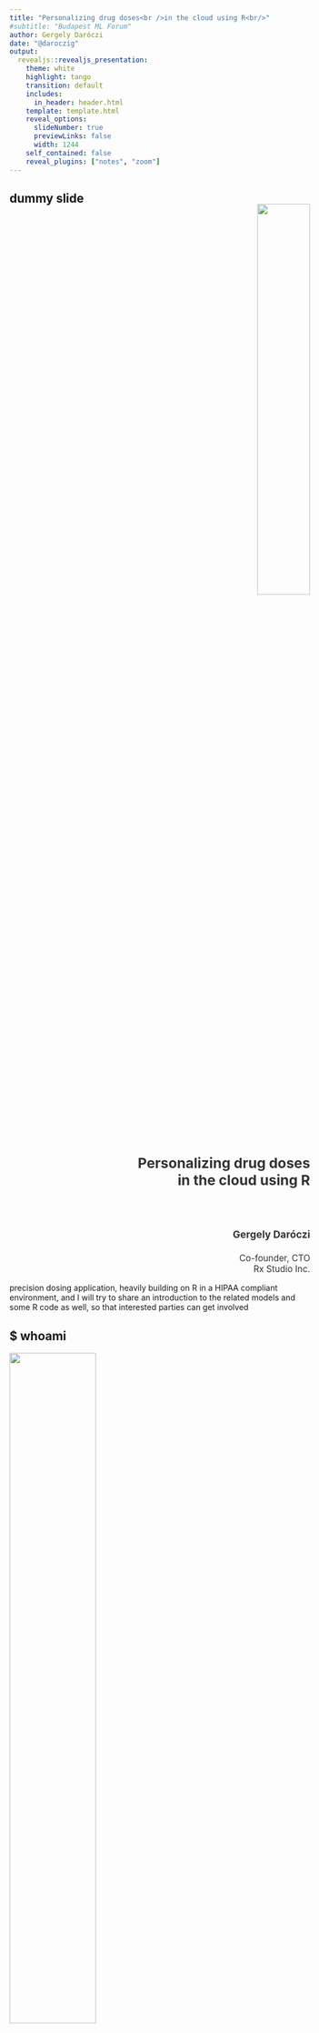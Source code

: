 ```yaml
---
title: "Personalizing drug doses<br />in the cloud using R<br/>"
#subtitle: "Budapest ML Forum"
author: Gergely Daróczi
date: "@daroczig"
output:
  revealjs::revealjs_presentation:
    theme: white
    highlight: tango
    transition: default
    includes:
      in_header: header.html
    template: template.html
    reveal_options:
      slideNumber: true
      previewLinks: false
      width: 1244
    self_contained: false
    reveal_plugins: ["notes", "zoom"]
---
```


## dummy slide

<!--javascript to remove dummy slide-->
<script>
document.getElementById("dummy-slide").remove();
document.getElementById("coverslide").remove();
</script>

<!--end dummy slide-->
</section>

<section data-background-image="img/budapestml-bg.jpg"
         data-background-size="auto 100%"
         data-background-position="left center"
         id="coverslide">

<div style="text-align: right; margin-right: -5%; margin-top: -4%;">
  <img src="img/budapestml2023-logo.png" style="width:42%;" />
</div>

<h1 class="subtitle" style="color:#333;font-size:1.75em;text-align: right; margin-right: -5%;margin-top:7%;">
  Personalizing drug doses<br />
  in the cloud using R<br/>
</h1>

<h2 class="author" style="color:#333;padding-top:9%;font-size:1.25em;text-align: right !important; margin-right: -5%;">
  Gergely Daróczi
</h2>

<h3 class="author" style="color:#333;padding-top:5%;font-size:1.1em;text-align: right !important; margin-right: -5%;padding-top: 0px;font-weight: normal;">
  Co-founder, CTO<br />
  Rx Studio Inc.
</h3>

<div class="notes">
precision dosing application, heavily building on R in a HIPAA compliant environment, and I will try to share an introduction to the related models and some R code as well, so that interested parties can get involved
</div>

</section>

<section>
<section class="titleslide slide level1" data-transition="slide-in none-out" data-background-image="img/1920x1080-white.jpg" data-background-size="100%">
<h2>$ whoami</h2>

<a href="https://daroczig.github.io" target="_new">
 <img src="img/daroczig.github.io.png" width="55%" class="noborder" />
</a>

<a href="https://daroczig.github.io">daroczig.github.io</a>

## $ whoami {data-transition="slide-in none-out"}
<a href="https://daroczig.github.io" target="_new">
  <img src="img/whoami/1.jpg" width="80%" class="noborder" />
</a>

## $ whoami {data-transition="none"}
<a href="https://daroczig.github.io" target="_new">
  <img src="img/whoami/2.jpg" width="80%" class="noborder" />
</a>

## $ whoami {data-transition="none"}
<a href="https://daroczig.github.io" target="_new">
  <img src="img/whoami/3.jpg" width="80%" class="noborder" />
</a>

## $ whoami {data-transition="none"}
<a href="https://daroczig.github.io" target="_new">
  <img src="img/whoami/4.jpg" width="80%" class="noborder" />
</a>

## $ whoami {data-transition="none-in slide-out"}
<a href="https://daroczig.github.io" target="_new">
  <img src="img/whoami/5.jpg" width="80%" class="noborder" />
</a>

## $ pwd
<a href="https://rx.studio" target="_new">
  <img src="img/rx-studio.png" width="100%" class="noborder" />
</a>

## $ lsb_release {data-transition="slide-in none-out"}

<img src="img/animgifs/when-the-senior-developer-takes-a-look-at-my-code.gif" width="70%" class="noborder" />

Source: <a href="https://thecodinglove.com/when-the-senior-developer-takes-a-look-at-my-code" target="_new">When the senior developer takes a look at my code</a>

## $ lsb_release {data-transition="none"}

<img src="img/animgifs/when-my-co-worker-wants-to-simplify-code-that-took.gif" width="60%" class="noborder" />

Source: <a href="https://thecodinglove.com/when-my-co-worker-wants-to-simplify-code-that-took" target="_new">When my co-worker wants to simplify code<br/>that took two days to understand</a>

</section></section>

<section>
<section class="titleslide slide level1" data-transition="fade-in fade-out">
<h2>&#62; Sys.getenv(country = 'USA')</h2>

<img src="img/rx-business/drug-use-2022-usa.png" width="100%" class="noborder" />

Source: The Use of Medicines in the U.S. 2023 (IQVIA)

<div class="notes">
before we get to the actual life science and modeling part, I also wanted to highlight the importance of this topic for the business folks in the audience: well, there are a quite a few and increasing numbers on this slide, which always proves a point ... but let's just focus on one here:
</div>

## > Sys.getenv(country = 'USA') {data-transition="fade-in none-out"}

<img src="img/rx-business/drug-use-2022-usa-zoomin.png" width="70%" class="noborder" />

<div class="notes">
there are more than 6 BILLION prescriptions per year in ht US ... although 2/3 is in retail, and only around 3% are dispensed in hospitals with the highest risks for adverse reactions, there's is a very sizeable risk for each of these prescriptions in the range of a few hundred to thousands of dollars .. overall adding up hundreds of millions per year .. not even counting the human and social costs.
</div>

## > Sys.getenv(country = 'USA') {data-transition="slide-in none-out"}

> The estimated annual cost of prescription drug–related morbidity and mortality resulting from nonoptimized medication therapy was $528.4 billion in 2016 US dollars. <span>Watanabe et al, 2018 (doi.org/10.1177/10600280187651)</span>

<img src="img/rx-business/hirsch-table.png" width="90%" class="noborder" />

<div class="notes">
To be more precise, looking at the here referenced journal article on the "Cost of Prescription Drug–Related Morbidity and Mortality", there is an estimated $500B total cost each year due to suboptimal dosing, adherence etc

again doing the basic math keeping in mind the ~6-7B prescriptions: there is $100 - $1000 risk per prescription.
</div>

## > Sys.getenv(country = 'USA') {data-transition="none-in slide-out"}

<img src="img/rx-business/hirsch-table.png" width="90%" class="noborder" />

> If medications were prescribed, monitored and taken properly,<br/>we wouldn’t face this cost, and patients would be healthier. <span>Watanabe et al, 2018 (doi.org/10.1177/10600280187651)</span>

## > ??properly {data-transition="slide-in fade-out"}

## > ??properly {data-transition="fade-in slide-out"}

<img src="img/rx-business/ecosystem.png" width="85%" class="noborder" />

<div class="notes">
borrowed from a previous version of a fundraising deck from my cofounder

we are doing tech-enabled services to help with the related problems at multiple levels

first: when a drug is released to the market after a series of clinical trials including a couple hundreds of patients data, there's just not enough coverage to see how the drug will work in the remaining 7B people's body. this can be solved by collecting real-world evidence and data, to build better dosing models -- what clinicians and researchers have been doing for decades now, and publishing their results

we also build custom models for local or special populations as needed, and make all these available in our platform in the means of various APIs

these are then used to power our primary and secondary products, e.g. the standalone and EHR applications for precision dosing, which means that clinicians are using our apps to find the optimal dose for a patient,

but our models, data and services can also help pharma, payors with clinical trials and reduce cost/time-to-market, or help with the adherence problem and nudge/monitor patients taking drugs in the means of customer-facing applicaitons

let me show you a quick demo to explain this better

</div>

</section></section>

<section>
<section class="titleslide slide level1">
  <h2>&#62; demo('rx.studio')</h2>

<a href="https://youtu.be/MZUrMFbd9TA" target="_new">
  <img style="margin-bottom:-25px;" src="img/rx-business/demo.png" width="90%" class="noborder" />
</a>

<a style="margin-top:-25px" href="https://youtu.be/MZUrMFbd9TA" target="_new">youtu.be/MZUrMFbd9TA</a>

</section></section>

<section>
<section class="titleslide slide level1">
  <h2>&#62; vignette(topic = 'PK/PD models')</h2>
  <img src="img/pkpd/pkpd-time-curves.png" width="60%" />

<aside class="notes">
* PK is often described as “what the body does to the drug”
* PD as “what the drug does to the body”
</aside>

## > vignette(topic = 'PK/PD models') {data-transition="none"}

<div class="cbox"><img src="img/pkpd/comp-1.png" class="cimg" width="21%" /><img src="img/pkpd/1x1920.png" class="cimg" width="21%" /><img src="img/pkpd/1x1920.png" class="cimg" width="21%" /><img src="img/pkpd/1x1920.png" class="cimg" width="21%" /></div>

Source: Mortensen et al (2008): Introduction to PK/PD modelling.

## > vignette(topic = 'PK/PD models') {data-transition="none"}

<div class="cbox"><img src="img/pkpd/comp-1.png" class="cimg" width="21%" /><img src="img/pkpd/comp-1-gut.png" class="cimg" width="21%" /><img src="img/pkpd/1x1920.png" class="cimg" width="21%" /><img src="img/pkpd/1x1920.png" class="cimg" width="21%" /></div>

Source: Mortensen et al (2008): Introduction to PK/PD modelling.

## > vignette(topic = 'PK/PD models') {data-transition="none"}

<div class="cbox"><img src="img/pkpd/comp-1.png" class="cimg" width="21%" /><img src="img/pkpd/comp-1-gut.png" class="cimg" width="21%" /><img src="img/pkpd/comp-2.png" class="cimg" width="21%" /><img src="img/pkpd/1x1920.png" class="cimg" width="21%" /></div>

Source: Mortensen et al (2008): Introduction to PK/PD modelling.

## > vignette(topic = 'PK/PD models') {data-transition="none"}

<div class="cbox"><img src="img/pkpd/comp-1.png" class="cimg" width="21%" /><img src="img/pkpd/comp-1-gut.png" class="cimg" width="21%" /><img src="img/pkpd/comp-2.png" class="cimg" width="21%" /><img src="img/pkpd/comp-many.png" class="cimg" width="21%" /></div>

Source: Mortensen et al (2008): Introduction to PK/PD modelling.

## > vignette(topic = 'PK/PD models')

<img src="img/pkpd/spherical-cow.gif" width="40%" />

Source: <a href="https://en.wikipedia.org/wiki/Spherical_cow" target="_new">Spherical cow</a>

## > vignette(topic = 'PK/PD models') {data-transition="slide-in fade-out"}

::: {.colcontainer}
:::: {.col}

<img src="img/pkpd/comp-1-no-k.png" width="50%" />

::::
:::: {.col}

::::
:::

## > vignette(topic = 'PK/PD models') {data-transition="fade-in slide-out"}

::: {.colcontainer}
:::: {.col}

<img src="img/pkpd/comp-1-no-k.png" width="50%" />

::::
:::: {.col}

<br/>

$$C=\frac{A}{V}$$

* $C$ drug concentration
* $A$ drug amount
* $V$ volume of distribution

::::
:::

. . .

Example: 500 mg Panadol ($Vd = 0.9L/kg$) administered for a 70 kg patient

$$C=\frac{500mg}{70kg * 0.9L/kg}=\frac{500mg}{63L}=7.9 mg/L$$

<div class="notes">
paracetamol distributes rapidly and evenly throughout most tissues and fluids and has a volume of distribution of approximately 0.9L/kg
</div>

## > vignette(topic = 'PK/PD models') {data-transition="slide-in fade-out"}

<img src="img/pkpd/comp-1-gut.png" width="25%" />

## > vignette(topic = 'PK/PD models') {data-transition="fade-in slide-out"}

<img src="img/pkpd/comp-1-gut.png" width="25%" />

$$C_{oral}(t)=\frac{A_{oral}(t)}{V}=\frac{K_aFA_0}{V(K_a-K)}(exp(-K \cdot t) - exp(-K_a \cdot t))$$

<div style="display: flex; justify-content: space-around;">
<div>
* $C$ drug concentration
* $A$ drug amount
* $V$ volume of distribution
</div>
<div>
* $K_a$ absorption constant
* $K$ elimination rate
* $F$ bioavailability
</div>
</div>

<aside class="notes">

CAV - familiar from the previous model, new items:

* bioavailability: the percentage (or the fraction F) of an administered dose of a xenobiotic that reaches the systemic circulation. Bioavailability is practically 100% (F=1) following an intravenous administration
</aside>

## > vignette(topic = 'PK/PD models')

<img src="img/pkpd/1x1920.png" width="25%" />

$$C_{oral}(t)=\frac{A_{oral}(t)}{V}=\frac{K_aFA_0}{V(K_a-K)}(exp(-K \cdot t) - exp(-K_a \cdot t))$$

```r
#' Concentration at a time computed using a one-compartment model (oral dose)
#' @param t time (hours)
#' @param dose dose amount (mg)
#' @param v volume of distribution (l)
#' @param k elimination rate constant (h^-1)
#' @param ka absorption rate constant (h^-1)
#' @param f bioavailability
#' @return numeric
#' @export
ct <- function(t, dose, v, k, ka, f) {
    (ka * f * dose) / (v * (ka - k)) * (exp(-k * t) - exp(-ka * t))
}
```

</section></section>

<section>
<section class="titleslide slide level1" data-transition="slide-in fade-out">
  <h2>&#62; example(topic = 'paracetamol')</h2>

<img src="img/pkpd/rawlins1977-pk-table.png" width="65%" />

Source: Rawlins et al. (1977): Paracetamol (simplified)

## > example(topic = 'paracetamol') {data-transition="fade-in fade-out"}

<img src="img/pkpd/rawlins1977-pk-table-annotated.png" width="65%" />

Source: Rawlins et al. (1977): Paracetamol (simplified)

## > example(topic = 'paracetamol') {data-transition="slide-in fade-out"}

```r
#' Concentration at a time computed using a one-compartment model (oral dose)
#' @param t time (hours)
#' @param dose dose amount (mg)
#' @param v volume of distribution (l)
#' @param k elimination rate constant (h^-1)
#' @param ka absorption rate constant (h^-1)
#' @param f bioavailability
#' @return numeric
#' @export
ct <- function(t, dose, v, k, ka, f) {
    (ka * f * dose) / (v * (ka - k)) * (exp(-k * t) - exp(-ka * t))
}
```

. . .

```r
ctp <- purrr::partial(ct, v = 42, k = 0.28, ka = 1.8, f = 0.89) # 70 kgs adult
```

. . .

::: {.colcontainer}
:::: {.col}

```r
> ctp(t = 1, dose = 1000)
[1] 14.81762
```

::::
:::: {.col}


::::
:::: {.col}

::::
:::

## > example(topic = 'paracetamol') {data-transition="fade-in fade-out"}

```r
#' Concentration at a time computed using a one-compartment model (oral dose)
#' @param t time (hours)
#' @param dose dose amount (mg)
#' @param v volume of distribution (l)
#' @param k elimination rate constant (h^-1)
#' @param ka absorption rate constant (h^-1)
#' @param f bioavailability
#' @return numeric
#' @export
ct <- function(t, dose, v, k, ka, f) {
    (ka * f * dose) / (v * (ka - k)) * (exp(-k * t) - exp(-ka * t))
}
```

```r
ctp <- purrr::partial(ct, v = 42, k = 0.28, ka = 1.8, f = 0.89) # 70 kgs adult
```

::: {.colcontainer}
:::: {.col}

```r
> ctp(t = 1, dose = 1000)
[1] 14.81762
```

::::
:::: {.col}

```r
> ctp(t = 2, dose = 1000)
[1] 13.64825
```

::::
:::: {.col}

::::
:::


## > example(topic = 'paracetamol') {data-transition="fade-in slide-out"}

```r
#' Concentration at a time computed using a one-compartment model (oral dose)
#' @param t time (hours)
#' @param dose dose amount (mg)
#' @param v volume of distribution (l)
#' @param k elimination rate constant (h^-1)
#' @param ka absorption rate constant (h^-1)
#' @param f bioavailability
#' @return numeric
#' @export
ct <- function(t, dose, v, k, ka, f) {
    (ka * f * dose) / (v * (ka - k)) * (exp(-k * t) - exp(-ka * t))
}
```

```r
ctp <- purrr::partial(ct, v = 42, k = 0.28, ka = 1.8, f = 0.89) # 70 kgs adult
```

::: {.colcontainer}
:::: {.col}

```r
> ctp(t = 1, dose = 1000)
[1] 14.81762
```

::::
:::: {.col}

```r
> ctp(t = 2, dose = 1000)
[1] 13.64825
```

::::
:::: {.col}

```r
> ctp(t = 6, dose = 1000)
[1] 4.676354
```

::::
:::


## > example(topic = 'paracetamol')

```r
library(data.table); library(ggplot2)
conc <- data.table(h = seq(0, 24, by = 0.1))
conc[, c := ctp(h, 1000)]
ggplot(conc, aes(h, c)) + geom_line()
```

. . .

<img src="img/pkpd/paracetamol-1000.png" width="65%" />

## > do.call(ctp, weights)

```r
ctp <- function(t, dose, weight, k = 0.28, ka = 1.8, f = 0.89) {
    ct(t, dose, v = weight * 0.6, k, ka, f)
}
```

```r
conc[, c1 := ctp(h, 1000, weight =  40)]
conc[, c2 := ctp(h, 1000, weight =  60)]
conc[, c3 := ctp(h, 1000, weight =  80)]
conc[, c4 := ctp(h, 1000, weight = 100)]
ggplot(melt(conc, id.vars = 'h'), aes(h, value, color = variable)) +
    geom_line() +
    scale_color_discrete(name = 'Weight',
                         labels = c('40 kg', '60 kg', '80 kg', '100kg')) +
    ylab('Blood concentration forecast') +
    theme(legend.position = 'top') +
    geom_hline(yintercept = 10, color = 'black', linetype = 2, size = 1.25) +
    geom_hline(yintercept = 20, color = 'black', linetype = 2, size = 1.25)
```

<!-- ggsave(file = '/home/daroczig/projects/snowl.net/static/slides/budapestml2023-personalized-drug-doses-via-rx-studio/img/pkpd/paracetamol-weights.png', width = 8, height = 4) -->

## > do.call(ctp, weights)

<img src="img/pkpd/paracetamol-weights.png" width="100%" />

<div class="notes">
so far, we have been administering the same dose to very different patients, which doesn't make a lot of sense (other than running simulations) .. so let's take a look at a real-life example with actual body weights and drug doses
</div>

## > do.call(ctp, family)

<div style="text-align:left;">
**An anonymized family:**
</div>

* GD (96 kg male): 1 pill of Panadol (500 mg)
* HD (64 kg female): 1 pill of Panadol (500 mg)
* BD (41 kg male): 1 pill of Panadol (500 mg)
* BD (23 kg female): half pill of Panadol (250 mg)
* BD (13 kg female): ~~7-8~~5ml Panadol baby (120 mg)

. . .

<div style="text-align:left;">
**Therapeutic goals for paracetamol:**
</div>

* sub-therapeutic range: < 10 mg/L concentrations
* therapeutic range: ≥ 10 and ≤ 20 mg/L concentrations
* toxic: > 75 mg/L concentrations

## > do.call(ctp, family)

```r
conc[, c1 := ctp(h, 500, weight = 96)]
conc[, c2 := ctp(h, 500, weight = 64)]
conc[, c3 := ctp(h, 500, weight = 41)]
conc[, c4 := ctp(h, 250, weight = 23)]
conc[, c5 := ctp(h, 120, weight = 13)]
ggplot(melt(conc, id.vars = 'h'), aes(h, value, color = variable)) + geom_line() +
    scale_color_discrete(name = 'Weight', labels = c('DG', 'DH', 'DB', 'DB', 'DB')) +
    theme(legend.position = 'top') +
    geom_hline(yintercept = 10, color = 'black', linetype = 2, size = 1.25)
```

<!--
ggsave(file = '/home/daroczig/projects/snowl.net/static/slides/budapestml2023-personalized-drug-doses-via-rx-studio/img/pkpd/daroczi.png', width = 8, height = 4)
-->

## > do.call(ctp, family)

<img src="img/pkpd/daroczi.png" width="100%" />

## > do.call(ctp, family, ndoses = 4)

$$C_{MD}(t)=\sum_{n=0}^{N-1} C_{oral}(t-nτ)$$

* $N$ number of doses
* $τ$ dosing interval

Source: Mortensen et al (2008): Introduction to PK/PD modelling.

. . .

```r
ctpm <- function(t, doses, interval, dose, weight) {
    sum(sapply(0:(doses-1), function(n) ctp(t - n*interval, dose, weight)))
}
```

## > do.call(ctp, family, ndoses = 4)

```r
ctpm <- function(t, doses, interval, dose, weight) {
    sum(sapply(0:(doses-1), function(n) ctp(t - n*interval, dose, weight)))
}

conc <- data.table(h = seq(0, 24, by = 0.1))
conc[, doses := pmin(h %/% 4, 3) + 1]
conc[, c1 := ctpm(h, doses, 4, 500, weight =  96), by = .(h, doses)]
conc[, c2 := ctpm(h, doses, 4, 500, weight =  64), by = .(h, doses)]
conc[, c3 := ctpm(h, doses, 4, 500, weight =  41), by = .(h, doses)]
conc[, c4 := ctpm(h, doses, 4, 250, weight =  23), by = .(h, doses)]
conc[, c5 := ctpm(h, doses, 4, 120, weight =  13), by = .(h, doses)]

ggplot(melt(conc[, -'doses'], id.vars = 'h'), aes(h, value, color = variable)) +
    geom_line() +
    scale_color_discrete(name = 'Weight', labels = c('DG', 'DH', 'DB', 'DB', 'DB')) +
    theme(legend.position = 'top') +
    geom_hline(yintercept = 10, color = 'black', linetype = 2, size = 1.25) +
    geom_hline(yintercept = 20, color = 'black', linetype = 2, size = 1.25)
```

## > do.call(ctp, family, ndoses = 4)

<img src="img/pkpd/daroczi-md.png" width="100%" />

</section></section>

<section>
<section class="titleslide slide level1">
<h2>&#62; sd(do.call(ctp, rlnorm(2000)))</h2>

<img src="img/pkpd/rawlins1977-pk-table-annotated.png" width="65%" />

Source: Rawlins et al. (1977): Paracetamol (simplified)

## > sd(do.call(ctp, rlnorm(2000)))

```r
weight <- 70
meanlog <- log((weight * 0.6)^2 / sqrt(0.07^2 + (weight * 0.6)^2))
sdlog <- sqrt(log(1 + (0.07^2 / (weight * 0.6)^2)))
ggplot(data.frame(x = rlnorm(n = 2000L, meanlog, sdlog))) +
    geom_histogram(aes(x)) +
    ggtitle('Volume of distribution for 70 kg') + xlab('')
```

. . .

<img src="img/pkpd/hist-ggplot.png" width="65%" />

## > sd(do.call(ctp, rlnorm(2000)))

<!-- conc <- data.table(h = seq(0, 24, by = 0.1)) -->
<!-- conc[, c := ctp(h, 1000, weight = weight)] -->
<!-- (G <- ggplot(conc, aes(h, c)) + geom_line(color = 'black') + theme_bw()) -->

 ```r
for (i in 1:250) {
    meanlog <- log((weight * 0.6)^2 / sqrt(0.07^2 + (weight * 0.6)^2))
    sdlog <- sqrt(log(1 + (0.07^2 / (weight * 0.6)^2)))
    conc <- copy(conc)[, c := ct(h, 1000, v = rlnorm(n = 1L, meanlog, sdlog),
                                 k = 0.28, ka = 1.8, f = 0.89)]
    (G <- G + geom_line(data = conc, color = 'gray', alpha = 0.1))
}
G + geom_line(color = 'black') + ggtitle('250 simulations')
```

<img src="img/pkpd/paracetamol-n250.png" width="60%" />

## > sd(do.call(ctp, rlnorm(2000)))

```r
simdata <- rbindlist(lapply(1:2000, function(i) {
    meanlog <- log((weight * 0.6)^2 / sqrt(0.07^2 + (weight * 0.6)^2))
    sdlog <- sqrt(log(1 + (0.07^2 / (weight * 0.6)^2))) * 5
    as.data.frame(matrix(
        ct(seq(0, 24, by = 0.1), 1000, v = rlnorm(n = 1L, meanlog, sdlog),
           k = 0.28, ka = 1.8, f = 0.89),
        nrow = 1))
    }))

simagg <- data.frame(
    h = seq(0, 24, by = 0.1),
    min = apply(simdata, 2, FUN = min),
    mean = apply(simdata, 2, FUN = mean),
    max = apply(simdata, 2, FUN = max))

ggplot(simagg, aes(h)) +
    geom_ribbon(aes(ymin=min, ymax=max), fill = 'gray') +
    geom_line(aes(y = mean)) +
    ylab('Blood concentration forecast') +
    theme_bw() + theme(legend.position = 'top')
```

## > sd(do.call(ctp, rlnorm(2000))) {data-transition="slide-in none-out"}

<img src="img/pkpd/paracetamol-simagg.png" width="100%" />

</section></section>

<section>
<section class="titleslide slide level1" data-transition="none-in slide-out">
<h2>&#62; fit(ctp, data.frame(conc = 5))</h2>

<!-- ggplot(simagg, aes(h)) + -->
<!--     geom_ribbon(aes(ymin=min, ymax=max), fill = 'gray') + -->
<!--     geom_line(aes(y = mean)) + -->
<!--     ylab('Blood concentration forecast') + -->
<!--     theme_bw() + theme(legend.position = 'top') + -->
<!--     geom_point(aes(x=5, y=5), color = 'orange', size = 3) -->

<img src="img/pkpd/paracetamol-simagg-hist.png" width="100%" />

## > fit(ctp, data.frame(conc = 5))

```r
library(FME)

concentrations <- data.table(x = 5, y = 5)
model_function <- function(params, x) {
    ct(x, dose = 1000, v = params['v'], k = 0.28, ka = 1.8, f = 0.89)
}
cost_function <- function(params) {
    out <- model_function(params, concentrations$x)
    concentrations$y - out
}

bay <- modFit(f = cost_function, p = c(v = weight * 0.6), method = 'Newton')
bayc <- copy(conc)[, c := ct(seq(0, 24, by = 0.1), 1000, v = bay$par[['v']],
           k = 0.28, ka = 1.8, f = 0.89)]

ggplot(simagg, aes(h)) +
    geom_ribbon(aes(ymin=min, ymax=max), fill = 'gray') +
    geom_line(aes(y = mean)) +
    geom_point(aes(x=5, y=5), color = 'orange', size = 3) +
    geom_line(data = bayc, aes(y = c), color = 'orange') +
    ylab('Blood concentration forecast') +
    theme_bw() + theme(legend.position = 'top')

```

## > fit(ctp, data.frame(conc = 5))

::: {.colcontainer}
:::: {.col}

```r
> 0.60 * 70
[1] 42
```

::::
:::: {.col}

```r
> bay$par[['v']]
[1] 51.954
```

::::
:::

. . .

<img src="img/pkpd/paracetamol-bay.png" width="80%" style="margin-top:-25px;" />

## > fit(ctp, data.frame(conc = 5))

<img src="img/rx-examples/pk-table-popup.png" width="60%" />

## > fit(ctp, data.frame(conc = 5))

<img src="img/rx-examples/chinese.png" width="100%" />

</section></section>

<section data-transition="none" data-transition="fade">
<section class="titleslide slide level1" data-transition="none">

<h2>&#62; library(chatgpt)</h2>

## > library(chatgpt) {data-transition="fade-in slide-out"}

<img src="img/ai/google-distance-from-nuclear-explosion-tw.jpg" width="55%" />

<div class="notes">
ready.gov is a site of the U.S. Department of Homeland Security
</div>

## > library(chatgpt) {data-transition="slide-in fade-out"}

<img src="img/ai/chatgpt-distance-from-nuclear-explosion.png" width="95%" />

## > library(chatgpt) {data-transition="fade-in slide-out"}

<img src="img/ai/chatgpt-distance-from-nuclear-explosion-highlight.png" width="95%" />

## > library(chatgpt) {data-transition="fade-in slide-out"}

<img src="img/ai/chatgpt-plugin.png" width="94%" />

## > library(chatgpt) {data-transition="fade-in slide-out"}

<img src="img/ai/chatgpt-dosing.png" width="94%" />

## > library(chatgpt) {data-transition="fade-in slide-out"}

<img src="img/ai/chatgpt-extract-highlighted.png" width="50%" />



placeholder as cannot finish with an image

</section></section>

<section data-transition="none">
<section class="titleslide slide level1" data-transition="none">
    <!-- https://carbon.now.sh/?bg=rgba%28255%2C255%2C255%2C1%29&t=nord&wt=none&l=r&width=680&ds=false&dsyoff=20px&dsblur=68px&wc=true&wa=true&pv=56px&ph=56px&ln=false&fl=1&fm=Hack&fs=18px&lh=161%25&si=false&es=2x&wm=false&code=%253E%2520q%28save%2520%253D%2520%27ask%27%29%250AProcess%2520R%2520finished%2520at%2520Jun%25208%252011%253A50%253A00%25202023%250A%250A%253E%2520visit%28%27https%253A%252F%252Frx.studio%27%29%250A%253E%2520email%28%27daroczig%2540rx.studio%27%29%250A%253E%2520follow%28%27%2540daroczig%27%29 -->
   <img src="img/contact-1.png" width="80%" />
</section>

<section data-transition="none">
  <section class="titleslide slide level1" data-transition="none">
  <img src="img/contact-2.png" width="80%" />
</section>

</section>



Thank you very much for that qustion, Csaba! And yes, we do have related plans, and I hope I can share more about these soon, but in short: besides relying on CGMs, which already has a pretty good industry coverage, we are looking into other drugs as well, e.g. reducing the titration time of hypertension drugs by monitoring patients at home via mobile applications, and also nudging the users to adhere with the medication plan.
